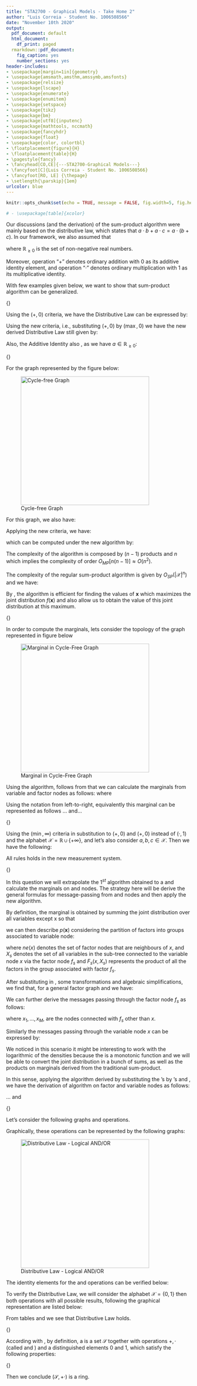 ---
title: "STA2700 - Graphical Models - Take Home 2"
author: "Luis Correia - Student No. 1006508566"
date: "November 10th 2020"
output:
  pdf_document: default
  html_document:
    df_print: paged
  rmarkdown::pdf_document:
    fig_caption: yes
    number_sections: yes
header-includes:
- \usepackage[margin=1in]{geometry} 
- \usepackage{amsmath,amsthm,amssymb,amsfonts}
- \usepackage{relsize}
- \usepackage{lscape}
- \usepackage{enumerate}
- \usepackage{enumitem}
- \usepackage{setspace}
- \usepackage{tikz}
- \usepackage{bm}
- \usepackage[utf8]{inputenc}
- \usepackage{mathtools, nccmath}
- \usepackage{fancyhdr}
- \usepackage{float}
- \usepackage{color, colortbl}
- \floatplacement{figure}{H}
- \floatplacement{table}{H}
- \pagestyle{fancy}
- \fancyhead[CO,CE]{---STA2700-Graphical Models---}
- \fancyfoot[C]{Luis Correia - Student No. 1006508566}
- \fancyfoot[RO, LE] {\thepage}
- \setlength{\parskip}{1em}
urlcolor: blue
---

```{r setup, include=FALSE}
knitr::opts_chunk$set(echo = TRUE, message = FALSE, fig.width=5, fig.height=3.5)

# - \usepackage[table]{xcolor}
```

Our discussions (and the derivation) of the sum-product algorithm were mainly based on the distributive law, which states that $a\cdot b + a\cdot c=a\cdot(b+c)$. In our framework, we also assumed that

\begin{align*}
    a, b, c \in \mathbb{R}_{\ge 0}
\end{align*}

where $\mathbb{R}_{\ge 0}$ is the set of non-negative real numbers.

Moreover, operation "$+$" denotes ordinary addition with $0$ as its additive identity element, and operation "$\cdotp$" denotes ordinary multiplication with $1$ as its multiplicative identity.

With few examples given below, we want to show that sum-product algorithm can be generalized.

\medskip

\section*{Question 1}

\medskip

{\setlength{\parindent}{0cm}\textit{Solution.}}

Using the $(+,0)$ criteria, we have the Distributive Law can be expressed by:

\begin{align*}
    a\cdotp b+a\cdotp c = a\cdotp (b+c)
\end{align*}

Using the new criteria, i.e., substituting $(+,0)$ by $(\max,0)$ we have the new derived Distributive Law still \textbf{holds} given by:

\begin{align*}
    \max\{a\cdotp b, a\cdotp c\} = a\cdotp \max\{b,c\}
\end{align*}

Also, the Additive Identity also \textbf{holds}, as we have $a\in \mathbb{R}_{\ge 0}$:

\begin{align*}
    \max\{a, 0\} = a
\end{align*}

\pagebreak

\section*{Question 2}

\medskip

{\setlength{\parindent}{0cm}\textit{Solution.}}

For the graph represented by the figure below:

![Cycle-free Graph](T2-Fig2_01.png){width=350px}

For this graph, we also have:

\begin{align*}
    f(\boldsymbol x) = f_1(x_1, x_2)f_2(x_2, x_3)\dots f_{n-1}(x_{n-1}, x_n)
\end{align*}

Applying the new criteria, we have:

\begin{align*}
    \max_{\boldsymbol{x}\in\mathbb{R}_{\ge 0}^n} f(\boldsymbol x) &= \max_{\boldsymbol{x}\in\mathbb{R}_{\ge 0}^n}f(x_1,\dots,x_n)\\
    &=\max_{x_1}\dots\max_{x_n}[f_1(x_1,x_2)\cdotp\dots\cdotp f_{n-1}(x_{n-1},x_n)]
\end{align*}

which can be computed under the new algorithm by: 

\begin{equation}
    \implies\max_{\boldsymbol{x}\in\mathbb{R}_{\ge 0}^n} f(\boldsymbol x)=\max_{x_1}\Bigg[f_1(x_1,x_2)\cdotp\max_{x_2}\Big[f_2(x_2,x_3)\cdotp\dots\cdotp\max_{x_n}[f_{n-1}(x_{n-1},x_n)]\Big]\dots\Bigg]\label{eq2_01}
\end{equation}

The complexity of the \textit{max-product} algorithm is composed by $(n-1)$ products and $n$ \textit{maximums} which implies the complexity of order $O_{MP}[n(n-1)]\approx O(n^2)$.

The complexity of the regular sum-product algorithm is given by $O_{SP}(|\mathcal{X}|^n)$ and we have:

\begin{equation}
   O(n^2)<O_{SP}(|\mathcal{X}|^n)\label{eq2_02}
\end{equation}

By \eqref{eq2_02}, the \textit{max-product} algorithm is efficient for finding the values of $\boldsymbol{x}$ which maximizes the joint distribution $f(\boldsymbol{x})$ and also allow us to obtain the value of this joint distribution at this maximum.

\pagebreak

\section*{Question 3}

\medskip

{\setlength{\parindent}{0cm}\textit{Solution.}}

In order to compute the marginals, lets consider the topology of the graph represented in figure below

![Marginal in Cycle-Free Graph](T2-Fig3_01.png){width=350px}

Using the \textit{max-product} algorithm, follows from \eqref{eq2_01} that we can calculate the marginals from variable and factor nodes as follows:
    \begin{align*}
        f(x_i)&=\underbrace{\max_{x_1}\Bigg[f_1(x_1,x_2)\cdotp\max_{x_2}\Big[f_2(x_2,x_3)\cdotp\dots\cdotp\max_{x_{i-1}}[f_{i-1}(x_{i-1},x_i)]\Big]\dots\Bigg]}_{\mu_{\alpha}(x_i)}\times\\
        &\underbrace{\max_{x_n}\Bigg[f_{n-1}(x_{n-1},x_n)\cdotp\max_{x_{n-2}}\Big[f_{n-2}(x_{n-2},x_{n-1})\cdotp\dots\cdotp\max_{x_{i+1}}[f_{i+1}(x_{i+1},x_i)]\Big]\dots\Bigg]}_{\mu_{\beta}(x_i)}
    \end{align*}
    where
    \begin{itemize}
        \item $0\le i\le n$
        \item $\mu_{\alpha}(x_i)$ accounts for the messages from left-to-right, i.e, from $x_1$ to $x_{i-1}$
        \item $\mu_{\beta}(x_i)$ accounts for the messages from right-to-left, i.e., $x_n$ to $x_{i+1}$
    \end{itemize}
    Using the \textit{message-passing} notation from left-to-right, equivalently this marginal can be represented as follows
    \begin{align*}
        \mathlarger{\mathlarger{\mu}}_{f_i\rightarrow x_i}(x_i)&=\max_{x_1}\dots\max_{x_{i-1}}\Big[f_i(x_1,\dots,x_{i-1})\cdotp\mathlarger{\mathlarger{\mu}}_{x_{i+1}\rightarrow f_i}(x_i)\Big]
    \end{align*}
    ... and...
    \begin{align*}
        \mathlarger{\mathlarger{\mu}}_{x_i\rightarrow f_i}(x_i)&=\mathlarger{\mathlarger{\mu}}_{f_i\rightarrow x_i}(x_i)
    \end{align*}

\pagebreak

\section*{Question 4}

\medskip

{\setlength{\parindent}{0cm}\textit{Solution.}}

Using the $(\min,\infty)$ criteria in substitution to $(+,0)$ and $(+,0)$ instead of $(\cdotp,1)$ and the alphabet $\mathcal{X}=\mathbb{R}\cup\{+\infty\}$, and let's also consider $a,b,c\in\mathcal{X}$. Then we have the following:

\begin{enumerate}
    \item Product Identity
    \begin{align*}
        a\cdotp 1=a \implies a+0=a\text{  (Holds)}
    \end{align*}
    \item Addictive Identity
    \begin{align*}
        a+0=a \implies \min\{a,+\infty\}=a\text{  (Holds)}
    \end{align*}
    \item Distributive Law
    \begin{align*}
        a\cdotp b+a\cdotp c = a\cdotp (b+c)\implies\min\{a+b, a+c\}=a+\min\{b,c\}\text{  (Holds)}
    \end{align*}
\end{enumerate}

All rules holds in the new measurement system.

\pagebreak

\section*{Question 5}

\medskip

{\setlength{\parindent}{0cm}\textit{Solution.}}

In this question we will extrapolate the $1^{st}$ algorithm obtained to a \textit{general factor graph} and calculate the marginals on \textit{factor} and \textit{variable} nodes. The strategy here will be derive the general formulas for message-passing from \textit{factor} and \textit{variable} nodes and then apply the new algorithm.

\subsection{Marginals in Sum-Product algorithm}

By definition, the marginal is obtained by summing the joint distribution over all variables except x so that

\begin{equation}
	p(x)=\sum_{\boldsymbol{x}\backslash x}p(\boldsymbol{x})\label{eq5_01}
\end{equation}

we can then describe $p(\boldsymbol{x})$ considering the partition of factors into groups associated to variable node:

\begin{equation}
	p(\boldsymbol{x})=\prod_{s\in ne(x)}F_s(x,X_s)\label{eq5_02}
\end{equation}

where $ne(x)$ denotes the set of factor nodes that are neighbours of $x$, and $X_s$ denotes the set of all variables in the sub-tree connected to the variable node $x$ via the factor node $f_s$ and $F_s(x,X_s)$ represents the product of all the factors in the group associated with factor $f_s$.

After substituting \eqref{eq5_01} in \eqref{eq5_02}, some transformations and algebraic simplifications, we find that, for a general factor graph and we have:

\begin{align*}
	p(x)&=\sum_{\boldsymbol{x}\backslash x}\Big(\prod_{s\in ne(x)}F_s(x,X_s)\Big)\\
	&=\prod_{s\in ne(x)}\Big[\sum_{X_s}F_s(x,X_s)\Big]\\
	&=\prod_{s\in ne(x)}\mathlarger{\mathlarger{\mu}}_{f_s\rightarrow x}(x)
\end{align*}

We can further derive the messages passing through the factor node $f_s$ as follows:

\begin{equation}
    \mathlarger{\mathlarger{\mu}}_{f_s\rightarrow x}(x)=\sum_{x_1}\dots\sum_{x_M}f_s(x,x_1,\dots,x_M)\prod_{m\in ne(f_s)\backslash x}\mathlarger{\mathlarger{\mu}}_{x_m\rightarrow f_s}(x_m)\label{eq5_03}
\end{equation}

where $x_1,\dots,x_M$, are the nodes connected with $f_s$ other than $x$.

Similarly the messages passing through the variable node $x$ can be expressed by:

\begin{equation}
   \mathlarger{\mathlarger{\mu}}_{x\rightarrow f_s}(x)=\prod_{l\in ne(x)\backslash f_s}\mathlarger{\mathlarger{\mu}}_{f_l\rightarrow x}(x)\label{eq5_04}
\end{equation}

\subsection{Marginals in the New Algorithm}

We noticed in this scenario it might be interesting to work with the logarithmic of the densities because the \texttt{ln} is a monotonic function and we will be able to convert the joint distribution in a bunch of sums, as well as the products on marginals derived from the traditional sum-product.

In this sense, applying the algorithm derived by substituting the \texttt{sum}'s by \texttt{max}'s \eqref{eq5_03} and \eqref{eq5_04}, we have the derivation of \textit{max-sum} algorithm\footnote{Here, assuming we applied the logarithm over the joint densities.} on factor and variable nodes as follows:

\begin{equation}
    \mathlarger{\mathlarger{\mu}}_{f_s\rightarrow x}(x)=\max_{x_1}\dots\max_{x_M}\Big(\ln f_s(x,x_1,\dots,x_M)+\sum_{m\in ne(f_s)\backslash x}\mathlarger{\mathlarger{\mu}}_{x_m\rightarrow f_s}(x_m)\Big)\label{eq5_06}
\end{equation}

... and

\begin{equation}
   \mathlarger{\mathlarger{\mu}}_{x\rightarrow f_s}(x)=\sum_{l\in ne(x)\backslash  f_s}\mathlarger{\mathlarger{\mu}}_{f_l\rightarrow x}(x)\label{eq5_07}
\end{equation}
\pagebreak

\section*{Question 6}

\medskip

{\setlength{\parindent}{0cm}\textit{Solution.}}

Let's consider the following graphs \texttt{OR} and \texttt{AND} operations. 

Graphically, these operations can be represented by the following graphs:

![Distributive Law - Logical AND/OR](T2-Fig6_01.png){width=350px}

The identity elements for the \texttt{OR} and \texttt{AND} operations can be verified below:
\begin{itemize}
    \item Logical-\texttt{OR}
    \begin{align*}
        a\lor 0 = a + 0 = a\implies\text{identity element is }0.
    \end{align*}
    \item Logical-\texttt{AND}
    \begin{align*}
        a\land 1 = a \cdotp 1 = a\implies\text{identity element is }1.
    \end{align*}
\end{itemize}

To verify the Distributive Law, we will consider the alphabet $\mathcal{X}=\{0,1\}$ then both operations with all possible results, following the graphical representation are listed below: 

\definecolor{Gray}{gray}{0.9}
\newcolumntype{g}{>{\columncolor{Gray}}c}
\begin{table}
\caption{$a\land (b\lor c)$}
\begin{center}
\begin{tabular}{ | c | c | c || c || g || }
\hline
a & b & c & $b\lor c$ & $a\land (b\lor c)$\\ 
\hline
0 & 0 & 0 & 0 & 0\\ 
\hline
0 & 0 & 1 & 1 & 0\\ 
\hline
0 & 1 & 0 & 1 & 0\\ 
\hline
0 & 1 & 1 & 1 & 0\\ 
\hline
1 & 0 & 0 & 0 & 0 \\ 
\hline
1 & 0 & 1 & 1 & 1\\ 
\hline
1 & 1 & 0 & 1 & 1\\ 
\hline
1 & 1 & 1 & 1 & 1\\ 
\hline
\end{tabular}\label{tab06_01}
\end{center}
\end{table}

\begin{table}
\caption{$(a\land b)\lor (a\land c)$}
\begin{center}
\begin{tabular}{ | c | c | c || c || c || g ||}
\hline
a & b & c & $a\land b$ & $a\land c$ & $(a\land b)\lor (a\land c)$\\ 
\hline
0 & 0 & 0 & 0 & 0 &0\\ 
\hline
0 & 0 & 1 & 0 & 0 &0\\ 
\hline
0 & 1 & 0 & 0 & 0 &0\\ 
\hline
0 & 1 & 1 & 0 & 0 &0\\ 
\hline
1 & 0 & 0 & 0 & 0 &0 \\ 
\hline
1 & 0 & 1 & 0 & 1 &1\\ 
\hline
1 & 1 & 0 & 1 & 0 &1\\ 
\hline
1 & 1 & 1 & 1 & 1 &1\\ 
\hline
\end{tabular}\label{tab06_02}
\end{center}
\end{table}

From tables \eqref{tab06_01} and \eqref{tab06_02} we see that Distributive Law holds.

\pagebreak

\section*{Question 7}

\medskip

{\setlength{\parindent}{0cm}\textit{Solution.}}

According with \cite{Rowen}, by definition, a \textit{ring} is a set $\mathcal{S}$ together with operations $+,\cdotp$ (called \textit{addition} and \textit{multiplication}) and a distinguished elements $0$ and $1$, which satisfy the following properties:

\begin{enumerate}[label=(\alph*)]
    \item $(\mathcal{S},+,0)$ is an \textit{abelian} group, also called \textit{commutative} group, is a group in which the result of applying the group operation to two group elements does not depend on the order in which they are written;
    \item $(\mathcal{S},\cdotp,1)$ is a \textit{monoid}, i.e., is a semigroup equipped with an \textit{associative binary operation} and an \textit{identity element};
    \item $a\cdotp(b+c)=a\cdotp b+ a\cdotp c$ and $(b+c)\cdotp a=b\cdotp a+ c\cdotp a$ for all $a, b, c\in\mathcal{S}$.
\end{enumerate}

{\setlength{\parindent}{0cm}\textit{Proof:}}

\begin{enumerate}[label=(\alph*)]
    \item Let $a, b\in\mathcal{S}=\{0,1\}$, then we have
        \begin{equation}
            a+b=b+a, \forall a,b\in\mathcal{S}\label{eq7a_01}
        \end{equation}
        \begin{equation}
            a+0=0+a=a, \forall a\in\mathcal{S}\label{eq7a_02}
        \end{equation}
        \begin{equation}
            a+(-a)=(-a)+a=0, \forall a\in\mathcal{S}\label{eq7a_03}
        \end{equation}
        ... then \eqref{eq7a_01}, \eqref{eq7a_02} and \eqref{eq7a_03} $\implies\mathcal{S}$ is an abelian group.
    \item Let $a, b,c\in\mathcal{S}=\{0,1\}$, then we have
        \begin{equation}
            (a\cdotp b)\cdotp c=a\cdotp (b\cdotp c), \forall a,b,c\in\mathcal{S}\label{eq7b_01}
        \end{equation}
        \begin{equation}
            a\cdotp 1=1\cdotp a=a, \forall a\in\mathcal{S}\label{eq7b_02}
        \end{equation}
        ... then \eqref{eq7b_01} and \eqref{eq7b_02} $\implies\mathcal{S}$ is a monoid.
    \item Let $a, b,c\in\mathcal{S}=\{0,1\}$, then we have
        \begin{equation}
            a\cdotp(b+c)=a\cdotp b+a\cdotp c, \forall a,b,c\in\mathcal{S}\label{eq7c_01}
        \end{equation}
        \begin{equation}
            (b+c)\cdotp a=b\cdotp a+ c\cdotp a, \forall a,b,c\in\mathcal{S}\label{eq7c_02}
        \end{equation}
        ... then \eqref{eq7c_01} and \eqref{eq7c_02} $\implies$ \textit{distributive law} still holds .
\end{enumerate}

Then we conclude $(\mathcal{S},+\cdotp)$ is a ring.

\begin{thebibliography}{9}

\bibitem{Rowen} 
Rowen, L. H.
\textit{Ring Theory, Vol.1}. 
Academic Press Inc., 1988.

\bibitem{Jacobson} 
Jacobson, N.
\textit{Structure of Rings}. 
American Mathematical Society, 1968.

\end{thebibliography}

